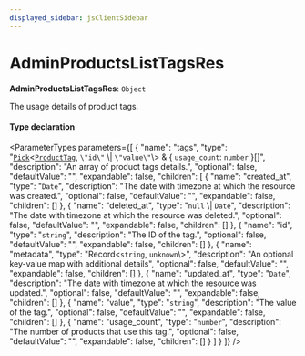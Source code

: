 ```yaml
---
displayed_sidebar: jsClientSidebar
---
```



# AdminProductsListTagsRes

 **AdminProductsListTagsRes**: `Object`

The usage details of product tags.

#### Type declaration

<ParameterTypes parameters={[
  {
    "name": "tags",
    "type": "[`Pick`](internal.Pick.mdx)<[`ProductTag`](../classes/internal.ProductTag.mdx), ``\"id\"`` \\| ``\"value\"``\\> & { `usage_count`: `number`  }[]",
    "description": "An array of product tags details.",
    "optional": false,
    "defaultValue": "",
    "expandable": false,
    "children": [
      {
        "name": "created_at",
        "type": "`Date`",
        "description": "The date with timezone at which the resource was created.",
        "optional": false,
        "defaultValue": "",
        "expandable": false,
        "children": []
      },
      {
        "name": "deleted_at",
        "type": "``null`` \\| `Date`",
        "description": "The date with timezone at which the resource was deleted.",
        "optional": false,
        "defaultValue": "",
        "expandable": false,
        "children": []
      },
      {
        "name": "id",
        "type": "`string`",
        "description": "The ID of the tag.",
        "optional": false,
        "defaultValue": "",
        "expandable": false,
        "children": []
      },
      {
        "name": "metadata",
        "type": "Record<`string`, `unknown`\\>",
        "description": "An optional key-value map with additional details",
        "optional": false,
        "defaultValue": "",
        "expandable": false,
        "children": []
      },
      {
        "name": "updated_at",
        "type": "`Date`",
        "description": "The date with timezone at which the resource was updated.",
        "optional": false,
        "defaultValue": "",
        "expandable": false,
        "children": []
      },
      {
        "name": "value",
        "type": "`string`",
        "description": "The value of the tag.",
        "optional": false,
        "defaultValue": "",
        "expandable": false,
        "children": []
      },
      {
        "name": "usage_count",
        "type": "`number`",
        "description": "The number of products that use this tag.",
        "optional": false,
        "defaultValue": "",
        "expandable": false,
        "children": []
      }
    ]
  }
]} />
